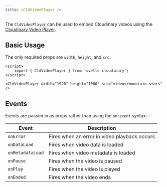 ```yaml
---
title: <CldVideoPlayer />
---
```



The `CldVideoPlayer` can be used to embed Cloudinary videos using the [Cloudinary Video Player](https://cloudinary.com/documentation/cloudinary_video_player).

## Basic Usage

The only required props are `width`, `height`, and `src`:

<CldVideoPlayer
	width="1920"
	height="1080"
	src="videos/mountain-stars"
	config={import.meta.env.VITE_PUBLIC_CLOUDINARY_CLOUD_NAME}
	client:load
/>

```svelte
<script>
	import { CldVideoPlayer } from 'svelte-cloudinary';
</script>

<CldVideoPlayer width="1920" height="1080" src="videos/mountain-stars" />
```

## Events

Events are passed in as props rather than using the `on:event` syntax:

| Event            | Description                                  |
| ---------------- | -------------------------------------------- |
| `onError`        | Fires when an error in video playback occurs |
| `onDataLoad`     | Fires when video data is loaded              |
| `onMetadataLoad` | Fires when video metadata is loaded          |
| `onPause`        | Fires when the video is paused               |
| `onPlay`         | Fires when the video is played               |
| `onEnded`        | Fires when the video ends                    |
